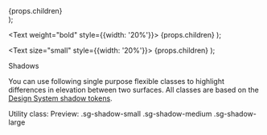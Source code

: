 
  <div
    style={{
      display: 'flex',
      marginBottom: '50px',
      textAlign: 'left',
      alignItems: 'center',
    }}
  >
    {props.children}
  </div>
);

  <Text weight="bold" style={{width: '20%'}}>
    {props.children}
  </Text>
);

  <Text size="small" style={{width: '20%'}}>
    {props.children}
  </Text>
);

<Meta title="Utilities/Shadows" />

<ComponentTop type="utility">Shadows</ComponentTop>

You can use following single purpose flexible classes to highlight differences in elevation between two surfaces. All classes are based on the [Design System shadow tokens](/story/foundation-✨-shadows--page).

<Row>
  <ColumnTitle>Utility class:</ColumnTitle>
  <ColumnTitle>Preview:</ColumnTitle>
</Row>
<Row>
  <Cell>.sg-shadow-small</Cell>
  <Box className="sg-shadow" padding="xl" style={{width: 'auto'}} />
</Row>
<Row>
  <Cell>.sg-shadow-medium</Cell>
  <Box className="sg-shadow-medium" padding="xl" style={{width: 'auto'}} />
</Row>
<Row>
  <Cell>.sg-shadow-large</Cell>
  <Box className="sg-shadow-large" padding="xl" style={{width: 'auto'}} />
</Row>
